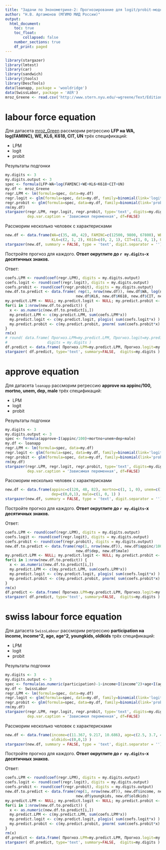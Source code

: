 ```yaml
---
title: "Задачи по Эконометрике-2: Прогнозирование для logit/probit-моделей"
author: "Н.В. Артамонов (МГИМО МИД России)"
output:
  html_document:
    toc: true
    toc_float: 
        collapsed: false
    number_sections: true
    df_print: paged
---
```


```r
library(stargazer)
library(lmtest)
library(car)
library(sandwich)
library(jtools)
library(DescTools)
data(loanapp, package = 'wooldridge')
data(SwissLabor, package = 'AER')
mroz_Greene <- read.csv('http://www.stern.nyu.edu/~wgreene/Text/Edition7/TableF5-1.csv')
```

# labour force equation

Для датасета [mroz_Green](http://www.stern.nyu.edu/~wgreene/Text/Edition7/TableF5-1.csv)
рассморим регрессию **LFP на WA, log(FAMINC), WE, KL6, K618, CIT, UN**
трёх спецификаций:

- LPM
- logit
- probit

Результаты подгонки

```r
my.digits <- 3
my.digits.output <- 3
spec <- formula(LFP~WA+log(FAMINC)+WE+KL6+K618+CIT+UN)
my.df <- mroz_Greene
regr.LPM <- lm(formula=spec, data=my.df)
regr.logit <- glm(formula=spec, data=my.df, family=binomial(link='logit'))
regr.probit <- glm(formula=spec, data=my.df, family=binomial(link='probit'))
rm(my.df)
stargazer(regr.LPM, regr.logit, regr.probit, type='text', digits=my.digits.output, digit.separator = '', 
          dep.var.caption = 'Зависимая переменная', df=FALSE)
```

Рассморим несколько человек с характерисками

```r
new.df <- data.frame(WA=c(35, 40, 42), FAMINC=c(12500, 9800, 67800), WE=c(15, 12, 14), 
                     KL6=c(2, 1, 2), K618=c(0, 2, 1), CIT=c(1, 0, 1), UN=c(5, 7.5, 3) )
stargazer(new.df, summary = FALSE, type = 'text', digit.separator = '')
```

Постройте прогноз для каждого. **Ответ округлите до `r my.digits`-х десятичных знаков.**

Ответ:

```r
coefs.LPM <- round(coef(regr.LPM), digits = my.digits.output)
coefs.logit <- round(coef(regr.logit), digits = my.digits.output)
coefs.probit <- round(coef(regr.probit), digits = my.digits.output)
new.df.to.predict <- data.frame( rep(1, nrow(new.df)), new.df$WA, log(new.df$FAMINC), new.df$WE,
                                new.df$KL6, new.df$K618, new.df$CIT, new.df$UN)
my.predict.LPM <- NULL; my.predict.logit <- NULL; my.predict.probit <- NULL
for(i in 1:nrow(new.df.to.predict)) {
  x <- as.numeric(new.df.to.predict[i,])
  my.predict.LPM <- c(my.predict.LPM, sum(coefs.LPM*x))
  my.predict.logit <- c(my.predict.logit, plogis( sum(coefs.logit*x) ) )
  my.predict.probit <- c(my.predict.probit, pnorm( sum(coefs.probit*x) ) )
}
rm(x)
# round( data.frame( Прогноз.LPM=my.predict.LPM, Прогноз.logit=my.predict.logit, Прогноз.probit=my.predict.probit ),
#                  digits = my.digits )
df.predict <- data.frame( Прогноз.LPM=my.predict.LPM, Прогноз.logit=my.predict.logit, Прогноз.probit=my.predict.probit )
stargazer( df.predict, type='text', summary=FALSE,  digits=my.digits )
```

# approve equation

Для датасета `loanapp`
рассморим регрессию **approve на appinc/100, mortno, unem, dep, male**
трёх спецификаций:

- LPM
- logit
- probit

Результаты подгонки

```r
my.digits <- 3
my.digits.output <- 3
spec <- formula(approve~I(appinc/100)+mortno+unem+dep+male)
my.df <- loanapp
regr.LPM <- lm(formula=spec, data=my.df)
regr.logit <- glm(formula=spec, data=my.df, family=binomial(link='logit'))
regr.probit <- glm(formula=spec, data=my.df, family=binomial(link='probit'))
rm(my.df)
stargazer(regr.LPM, regr.logit, regr.probit, type='text', digits=my.digits.output, digit.separator = '', 
          dep.var.caption = 'Зависимая переменная', df=FALSE)
```

Рассморим несколько человек с характерисками

```r
new.df <- data.frame(appinc=c(120, 48, 82), mortno=c(1, 1, 0), unem=c(1.8, 3.2, 3.9), 
                     dep=c(0,0,1), male=c(1, 0, 1) )
stargazer(new.df, summary = FALSE, type = 'text', digit.separator = '')
```

Постройте прогноз для каждого. **Ответ округлите до `r my.digits`-х десятичных знаков.**

Ответ:

```r
coefs.LPM <- round(coef(regr.LPM), digits = my.digits.output)
coefs.logit <- round(coef(regr.logit), digits = my.digits.output)
coefs.probit <- round(coef(regr.probit), digits = my.digits.output)
new.df.to.predict <- data.frame(rep(1, nrow(new.df)), new.df$appinc/100, new.df$mortno, new.df$unem,
                                new.df$dep, new.df$male)
my.predict.LPM <- NULL; my.predict.logit <- NULL; my.predict.probit <- NULL
for(i in 1:nrow(new.df.to.predict)) {
  x <- as.numeric(new.df.to.predict[i,])
  my.predict.LPM <- c(my.predict.LPM, sum(coefs.LPM*x))
  my.predict.logit <- c(my.predict.logit, plogis( sum(coefs.logit*x) ) )
  my.predict.probit <- c(my.predict.probit, pnorm( sum(coefs.probit*x) ) )
}
rm(x)
df.predict <- data.frame( Прогноз.LPM=my.predict.LPM, Прогноз.logit=my.predict.logit, Прогноз.probit=my.predict.probit )
stargazer( df.predict, type='text', summary=FALSE,  digits=my.digits )
```

# swiss labour force equation

Для датасета `SwissLabour`
рассморим регрессию **participation на income, income^2, age, age^2, youngkids, oldkids**
трёх спецификаций:

- LPM
- logit
- probit

Результаты подгонки

```r
my.digits <- 3
my.digits.output <- 3
spec <- formula(as.numeric(participation)-1~income+I(income^2)+age+I(age^2)+youngkids+oldkids)
my.df <- SwissLabor
regr.LPM <- lm(formula=spec, data=my.df)
regr.logit <- glm(formula=spec, data=my.df, family=binomial(link='logit'))
regr.probit <- glm(formula=spec, data=my.df, family=binomial(link='probit'))
rm(my.df)
stargazer(regr.LPM, regr.logit, regr.probit, type='text', digits=my.digits.output, digit.separator = '', 
          dep.var.caption = 'Зависимая переменная', df=FALSE)
```

Рассморим несколько человек с характерисками

```r
new.df <- data.frame(income=c(11.367, 9.217, 10.686), age=c(2.5, 3.7, 4.2), youngkids=c(0, 2, 2), 
                     oldkids=c(0,0,1) )
stargazer(new.df, summary = FALSE, type = 'text', digit.separator = '')
```

Постройте прогноз для каждого. **Ответ округлите до `r my.digits`-х десятичных знаков.**

Ответ:

```r
coefs.LPM <- round(coef(regr.LPM), digits = my.digits.output)
coefs.logit <- round(coef(regr.logit), digits = my.digits.output)
coefs.probit <- round(coef(regr.probit), digits = my.digits.output)
new.df.to.predict <- data.frame(rep(1, nrow(new.df)), new.df$income, new.df$income^2, new.df$age, new.df$age^2,
                                new.df$youngkids, new.df$oldkids)
my.predict.LPM <- NULL; my.predict.logit <- NULL; my.predict.probit <- NULL
for(i in 1:nrow(new.df.to.predict)) {
  x <- as.numeric(new.df.to.predict[i,])
  my.predict.LPM <- c(my.predict.LPM, sum(coefs.LPM*x))
  my.predict.logit <- c(my.predict.logit, plogis( sum(coefs.logit*x) ) )
  my.predict.probit <- c(my.predict.probit, pnorm( sum(coefs.probit*x) ) )
}
rm(x)
df.predict <- data.frame( Прогноз.LPM=my.predict.LPM, Прогноз.logit=my.predict.logit, Прогноз.probit=my.predict.probit )
stargazer( df.predict, type='text', summary=FALSE,  digits=my.digits )
```
